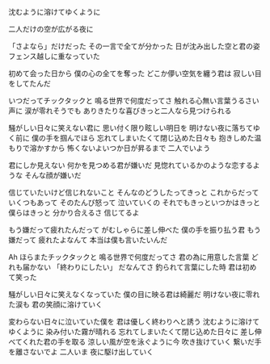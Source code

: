 沈むように溶けてゆくように

二人だけの空が広がる夜に

「さよなら」だけだった
その一言で全てが分かった
日が沈み出した空と君の姿
フェンス越しに重なっていた

初めて会った日から
僕の心の全てを奪った
どこか儚い空気を纏う君は
寂しい目をしてたんだ

いつだってチックタックと
鳴る世界で何度だってさ
触れる心無い言葉うるさい声に
涙が零れそうでも
ありきたりな喜びきっと二人なら見つけられる

騒がしい日々に笑えない君に
思い付く限り眩しい明日を
明けない夜に落ちてゆく前に
僕の手を掴んでほら
忘れてしまいたくて閉じ込めた日々も
抱きしめた温もりで溶かすから
怖くないよいつか日が昇るまで
二人でいよう

君にしか見えない
何かを見つめる君が嫌いだ
見惚れているかのような恋するような
そんな顔が嫌いだ

信じていたいけど信じれないこと
そんなのどうしたってきっと
これからだって いくつもあって
そのたんび怒って 泣いていくの
それでもきっといつかはきっと 僕らはきっと
分かり合えるさ 信じてるよ

もう嫌だって疲れたんだって
がむしゃらに差し伸べた 僕の手を振り払う君
もう嫌だって 疲れたよなんて
本当は僕も言いたいんだ

Ah ほらまたチックタックと
鳴る世界で何度だってさ
君の為に用意した言葉 どれも届かない
「終わりにしたい」 だなんてさ
釣られて言葉にした時
君は初めて笑った

騒がしい日々に笑えなくなっていた
僕の目に映る君は綺麗だ
明けない夜に零れた涙も
君の笑顔に溶けていく

変わらない日々に泣いていた僕を
君は優しく終わりへと誘う
沈むように溶けてゆくように
染み付いた霧が晴れる
忘れてしまいたくて閉じ込めた日々に
差し伸べてくれた君の手を取る
涼しい風が空を泳ぐように今 吹き抜けていく
繋いだ手を離さないでよ
二人いま 夜に駆け出していく
